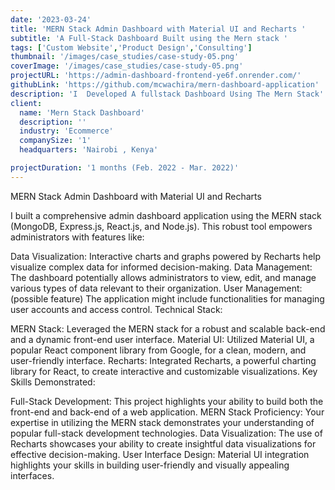 ```yaml
---
date: '2023-03-24'
title: 'MERN Stack Admin Dashboard with Material UI and Recharts '
subtitle: 'A Full-Stack Dashboard Built using the Mern stack '
tags: ['Custom Website','Product Design','Consulting']
thumbnail: '/images/case_studies/case-study-05.png'
coverImage: '/images/case_studies/case-study-05.png'
projectURL: 'https://admin-dashboard-frontend-ye6f.onrender.com/'
githubLink: 'https://github.com/mcwachira/mern-dashboard-application'
description: 'I  Developed A fullstack Dashboard Using The Mern Stack'
client:
  name: 'Mern Stack Dashboard'
  description: ''
  industry: 'Ecommerce'
  companySize: '1'
  headquarters: 'Nairobi , Kenya'

projectDuration: '1 months (Feb. 2022 - Mar. 2022)'
---
```


MERN Stack Admin Dashboard with Material UI and Recharts

I built a comprehensive admin dashboard application using the MERN stack (MongoDB, Express.js, React.js, and Node.js). This robust tool empowers administrators with features like:

Data Visualization: Interactive charts and graphs powered by Recharts help visualize complex data for informed decision-making.
Data Management: The dashboard potentially allows administrators to view, edit, and manage various types of data relevant to their organization.
User Management: (possible feature) The application might include functionalities for managing user accounts and access control.
Technical Stack:

MERN Stack: Leveraged the MERN stack for a robust and scalable back-end and a dynamic front-end user interface.
Material UI: Utilized Material UI, a popular React component library from Google, for a clean, modern, and user-friendly interface.
Recharts: Integrated Recharts, a powerful charting library for React, to create interactive and customizable visualizations.
Key Skills Demonstrated:

Full-Stack Development: This project highlights your ability to build both the front-end and back-end of a web application.
MERN Stack Proficiency: Your expertise in utilizing the MERN stack demonstrates your understanding of popular full-stack development technologies.
Data Visualization: The use of Recharts showcases your ability to create insightful data visualizations for effective decision-making.
User Interface Design: Material UI integration highlights your skills in building user-friendly and visually appealing interfaces.